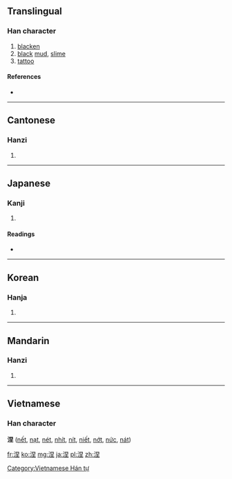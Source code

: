==Translingual==

===Han character===
{{Han char|rn=85|rad=水|as=07|sn=10|four=3611<sub>4</sub>|canj=水日土 (EAG)}}

# [[blacken]]
# [[black]] [[mud]], [[slime]]
# [[tattoo]]

====References====
* {{Han ref|kx=0626.030|dkj=17521|dj=1027.120|hdz=31623.020|uh=6D85|ud=28037|bh=AF49|bd=44873}}

----

==Cantonese==

===Hanzi===
{{yue-hanzi|jyut=|y=nip6}}

# {{defn|lang=yue|sort=水07}}

----

==Japanese==

===Kanji===
{{ja-kanji|grade=|rs=水07}}

# {{defn|lang=ja|sort=水07}}

====Readings====
* {{ja-readings|on=[[ねつ]] (netsu), [[でつ]] (detsu)|kun=[[そめる]] (someru)}}

----

==Korean==

===Hanja===
{{ko-hanja|hangeul=[[녈]]>[[열]], [[날]]|eumhun=|rv=nyeol>yeol, nal|mr=nyŏl>yŏl, nal|y=nyel>yel, nal}}

# {{defn|lang=ko|sort=水07}}

----

==Mandarin==

===Hanzi===
{{cmn-hanzi|pin=[[niè]] ([[nie4]])|wg=nieh<sup>4</sup>}}
#{{defn|lang=cmn|sort=水07}}

----

==Vietnamese==
===Han character===
'''涅''' ([[nết]], [[nạt]], [[nét]], [[nhít]], [[nít]], [[niết]], [[nớt]], [[nức]], [[nát]])

[[Category:Vietnamese Hán tự]]

[[fr:涅]]
[[ko:涅]]
[[mg:涅]]
[[ja:涅]]
[[pl:涅]]
[[zh:涅]]